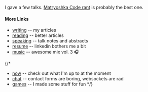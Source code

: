 I gave a few talks. [Matryoshka Code rant](/speaking/matryoshka-code)
is probably the best one.

#### More Links

- [writing](/writing) -- my articles
- [reading](/reading) -- better articles
- [speaking](/speaking) -- talk notes and abstracts
- [resume](/resume) -- linkedin bothers me a bit
- [music](/music) -- awesome mix vol. 3 🎧 

{/*
  - [now](/now) -- check out what I'm up to at the moment
  - [chat](/chat) -- contact forms are boring, websockets are rad
  - [games](/games) -- I made some stuff for fun
 */}
